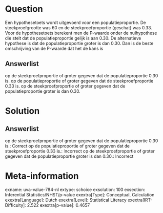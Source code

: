 Question
========

Een hypothesetoets wordt uitgevoerd voor een populatieproportie. De
steekproefgrootte was 60 en de steekproefproportie (geschat) was 0.33.
Voor de hypothesetoets berekent men de P-waarde onder de nulhypothese
die stelt dat de populatieproportie gelijk is aan 0.30. De alternatieve
hypothese is dat de populatieproportie groter is dan 0.30. Dan is de
beste omschrijving van de P-waarde dat het de kans is

Answerlist
----------

op de steekproefproportie of groter gegeven dat de populatieproportie 0.30 is.
op de populatieproportie of groter gegeven dat de steekproefproportie 0.33 is.
op de steekproefproportie of groter gegeven dat de populatieproportie groter is dan 0.30.

Solution
========

Answerlist
----------

op de steekproefproportie of groter gegeven dat de populatieproportie 0.30 is.: Correct
op de populatieproportie of groter gegeven dat de steekproefproportie 0.33 is.: Incorrect
op de steekproefproportie of groter gegeven dat de populatieproportie groter is dan 0.30.: Incorrect

Meta-information
================
exname: uva-value-784-nl
extype: schoice
exsolution: 100
exsection: Inferential Statistics/NHST/p-value
exextra[Type]: Conceptual, Calculation
exextra[Language]: Dutch
exextra[Level]: Statistical Literacy
exextra[IRT-Difficulty]: 2.522
exextra[p-value]: 0.4657
